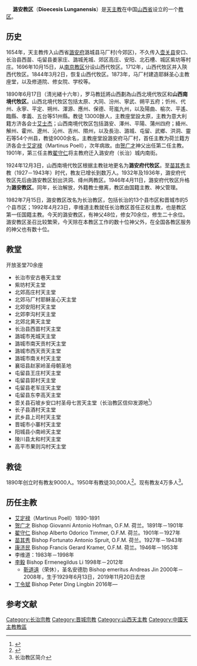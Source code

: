 {{Infobox Roman Catholic diocese
|name = 潞安
|jurisdiction = 教区
|latin = Dioecesis Lunganensis
|image = 
|caption = 
|location = [[中国|中国]]
|territory = [[山西省|山西省]][[长治市|长治市]]、[[晋城市|晋城市]]
|population =  4万
|rite = [[罗马礼|罗马礼]]
|patron = 
|province = 山西
|established = 1696年
|cathedral = 
|co-cathedral =
|leadership = 主教
|website = 
|pope = 
|metropolitan = 
|ordinary = [[丁令斌|丁令斌]]
|coadjutor archbishop =
|coadjutor bishop =
|auxiliary =
|emeritus = 
}}　
'''潞安教区'''（'''Dioecesis Lunganensis'''）是[[天主教|天主教]]在中国[[山西省|山西省]]设立的一个[[教区|教区]]。

== 历史 ==
1654年，天主教传入山西省[[潞安府|潞安府]]潞城县马厂村(今郊区)，不久传入[[壶关县|壶关县]]安口、长治县西苗、屯留县姜家庄、潞城羌城、郊区高庄、安阳、北石槽、城区紫坊等村庄。1696年10月15日，从[[南京教区|南京教区]]分设山西代牧区。1712年，山西代牧区并入陝西代牧区。1844年3月2日，恢复山西代牧区。1873年，马厂村建造耶稣圣心主教座堂，以及修道院、修女院、学校等。

1890年6月17日（清光緒十六年），罗马教廷將山西劃為山西北境代牧区和'''山西南境代牧区'''。山西北境代牧区包括太原、大同、汾州、寧武、朔平五府；忻州、代州、永寧、平定、朔州、渾源、應州、保德、苛嵐九州，以及陽曲、榆次、平遙、臨縣、孝義、五台等51州縣。教徒 13000餘人，主教座堂設太原，主教为意大利籍方济各会士[[艾士杰|艾士杰]]；山西南境代牧区包括潞安、澤州、平陽、蒲州四府；絳州、解州、霍州、遼州、沁州、吉州、隰州，以及長治、潞城、屯留、武鄉、洪洞、靈石等54个州县，教徒9000余名，主教座堂設潞安府马厂村，首任主教为荷兰籍方济各会士[[艾定禄|艾定禄]]（Martinus Poell），次年病故。由[[贺广才|贺广才]]神父出任第二任主教。1901年，第三任主教[[翟守仁|翟守仁]]将主教府迁入潞安府（长治）城内南街。

1924年12月3日，山西南境代牧区根据主教驻地更名为'''潞安府代牧区'''。至[[苗其秀|苗其秀]]主教（1927－1943年）时代，教友已增长到数万人。1932年及1936年，潞安府代牧区先后由潞安教区划出洪洞、绛州两教区。1946年4月11日，潞安府代牧区升格为'''潞安教区'''。同年，长治解放，外籍教士撤离，教区由国籍主教、神父管理。

1982年7月15日，潞安教区改名为长治教区，包括长治的13个县市区和晋城市的5个县市区；1992年4月23日，李维道主教就任长治教区首任正权主教，也是教区第一任国籍主教。今天的潞安教区，有神父48位，修女70余位，修生二十余位。潞安教区圣召比较繁荣，今天除在本教区工作的数十位神父外，在全国各教区服务的神父也有数十位。

== 教堂 ==
开放圣堂70余座
*长治市安古巷天主堂 
*紫坊村天主堂 
*北郊高庄村天主堂 
*北郊马厂村耶稣圣心天主堂 
*北郊安阳村天主堂 
*北郊李沟村天主堂 
*北郊北黄天主堂 
*长治县西苗村天主堂 
*潞城市羌城天主堂 
*潞城市南天贡村天主堂 
*潞城市西天贡天主堂 
*潞城市南关村天主堂 
*襄垣县赵家岭圣母朝圣地 
*屯留县王庄村天主堂 
*屯留县郭村天主堂 
*屯留县老军庄天主堂 
*屯留县东李高天主堂 
*壶关县石坡乡安口村圣母七苦天主堂（长治教区信仰发源地<ref>{{Cite web |url=https://www.xinde.org/show/46858 |title=山西：长治教区壶关安口堂区隆重庆祝主保瞻礼 |access-date=2021-06-06 |archive-date=2021-06-06 |archive-url=https://web.archive.org/web/20210606101520/https://www.xinde.org/show/46858 |dead-url=no }}</ref>） 
*长子县酒村天主堂 
*武乡县上司村天主堂 
*晋城市小寨村天主堂 
*阳城县小南岭天主堂 
*陵川县太和村天主堂 
*高平市果则沟村天主堂

== 教徒 ==
1890年创立时有教友9000人。1950年有教徒30,000人<ref>{{Cite web |url=http://www.catholic-hierarchy.org/diocese/dchhf.html |title=Dioecesis Lunganensis |access-date=2007-10-22 |archive-date=2020-07-28 |archive-url=https://web.archive.org/web/20200728231934/http://www.catholic-hierarchy.org/diocese/dchhf.html |dead-url=no }}</ref>。现有教友4万多人<ref>长治教区简介</ref>。
== 历任主教 ==
* [[艾定禄|艾定禄]]（Martinus Poell）1890-1891
* [[贺广才|贺广才]] Bishop Giovanni Antonio Hofman, O.F.M. 荷兰。1891年－1901年
* [[翟守仁|翟守仁]] Bishop Alberto Odorico Timmer, O.F.M. 荷兰。1901年－1927年
* [[苗其秀|苗其秀]] Bishop Fortunato Antonio Spruit, O.F.M. 荷兰。1927年－1943年
* [[康济民|康济民]] Bishop Francis Gerard Kramer, O.F.M. 荷兰。1946年－1953年
*李维道：1983年－1998年
* [[李毅_(主教)|李毅]] Bishop Ermenegildus Li 1998年－2012年
** [[靳道遠|靳道遠]]（荣休），圣名安德肋 Bishop emeritus Andreas Jin 2000年－2008年，生于1929年6月13日，2019年11月20日去世
*[[丁令斌|丁令斌]] Bishop Peter Ding Lingbin 2016年—

== 参考文献 ==
{{reflist}}

{{中国天主教教区}}

[[Category:长治宗教|Category:长治宗教]]
[[Category:晋城宗教|Category:晋城宗教]]
[[Category:山西天主教|Category:山西天主教]]
[[Category:中國天主教教區|Category:中國天主教教區]]